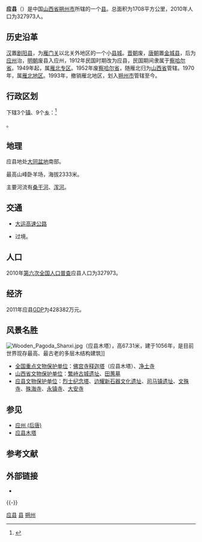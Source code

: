 {{Infobox China County
| county  = 应县
| Photo = The Fugong Temple Wooden Pagoda.jpg
| Photoname= [[佛宫寺释迦塔|应县木塔]]（[[佛宫寺释迦塔|佛宫寺释迦塔]]）
| map = 
| map size = 
| Pinyin   = Yìng Xiàn
| nameorigin = 
| Belong = [[山西省|山西省]][[朔州市|朔州市]]
| Types= [[县|县]]
| admincode = 
| founded = 
| seat = [[金城镇_(应县)|金城镇]] 
| officerTitle= 
| officer = 
| division = 12
| town= 3
| township= 9
| subdistrict= 
| post code= 037600
| phone code = 349
| coordinate =
| area = 1708
| area land = 
| area water =
| census yr = 2012<ref name=c2013/>
| pop = 331,984
| density = 
| GDP = 526,917万
| GDP_as_of = 2012<ref name=c2013>{{cite isbn|9787503768439}}</ref>
| GDPPC = 15,925
| web = www.yingxian.gov.cn
}}

'''应县'''（{{lang-pinyin|Yìng Xiàn}}）是中国[[山西省|山西省]][[朔州市|朔州市]]所辖的一个[[县|县]]。总面积为1708平方公里，2010年人口为327973人。

==历史沿革==
[[汉朝|汉]]置[[剧阳县|剧阳县]]，为[[雁门关|雁门关]]以北关外地区的一个小[[县城|县城]]。[[晋朝|晋朝]]废，[[唐朝|唐朝]]置[[金城县_(应州)|金城县]]，后为[[应州_(后唐)|应州]]治，[[明朝|明朝]]废县入应州，1912年民国时期改为应县，民国期间隶属于[[察哈爾省_(中華民國)|察哈尔省]]。1949年起，属[[雁北专区|雁北专区]]。1952年废[[察哈爾省_(中華人民共和國)|察哈尔省]]，随雁北归为[[山西省|山西省]]管辖。1970年，属[[雁北地区|雁北地区]]。1993年，撤销雁北地区，划入[[朔州市|朔州市]]管辖至今。

== 行政区划 ==
{{PAGENAMEBASE}}下辖3个[[行政建制镇|镇]]、9个[[乡_(中华人民共和国)|乡]]：<ref>{{PRC admin/ref sgc|14/06/22/000/000}}</ref>

{{PRC admin/children|14/06/22/000/000}}。

== 地理 ==
应县地处[[大同盆地|大同盆地]]南部。

最高山峰卧羊场，海拔2333米。

主要河流有[[桑干河|桑干河]]、[[浑河_(桑干河)|浑河]]。

== 交通 ==
* [[大运高速公路|大运高速公路]]
* {{中国国道名|336}}过境。

== 人口 ==
2010年[[第六次全国人口普查|第六次全国人口普查]]应县人口为327973。

== 经济 ==
{{See also|山西各县市地区生产总值列表}}

2011年应县[[国内生产总值|GDP]]为428382万元。

== 风景名胜 ==
[[File:Wooden_Pagoda_Shanxi.jpg|right]]（应县木塔），高67.31米，建于1056年，是目前世界现存最高、最古老的多层木结构建筑]]

* [[全国重点文物保护单位|全国重点文物保护单位]]：[[佛宫寺释迦塔|佛宫寺释迦塔]]（应县木塔）、[[净土寺_(应县)|净土寺]]
* [[山西省文物保护单位|山西省文物保护单位]]：[[繁峙古城遗址|繁峙古城遗址]]、[[田蕙墓|田蕙墓]]
* [[应县文物保护单位|应县文物保护单位]]：[[烈士纪念塔|烈士纪念塔]]、[[边耀新石器文化遗址|边耀新石器文化遗址]]、[[司马镇遗址|司马镇遗址]]、[[文殊寺|文殊寺]]、[[殊海寺|殊海寺]]、[[永镇寺|永镇寺]]、[[大安寺|大安寺]]

== 参见 ==
{{Portal box|山西}}
* [[应州_(后唐)|应州 (后唐)]]
*[[佛宫寺释迦塔|应县木塔]]

== 参考文献 ==
{{reflist}}

== 外部链接 ==
* {{Official website|http://www.yingxian.gov.cn/|name=应县人民政府门户网站}}

{{-}}
{{应县行政区划}}
{{朔州市行政区划}}
{{山西行政区划}}

[[Category:应县|]]
[[Category:朔州区县|县]]
[[Category:山西省县份|朔州]]